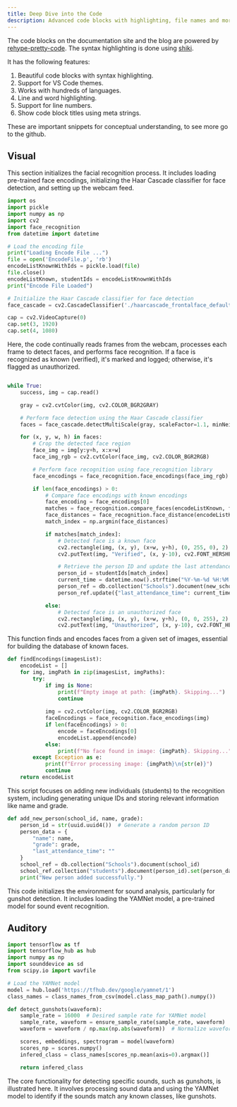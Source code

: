 ```yaml
---
title: Deep Dive into the Code
description: Advanced code blocks with highlighting, file names and more.
---
```


The code blocks on the documentation site and the blog are powered by [rehype-pretty-code](https://github.com/atomiks/rehype-pretty-code). The syntax highlighting is done using [shiki](https://github.com/shikijs/shiki).

It has the following features:

1. Beautiful code blocks with syntax highlighting.
2. Support for VS Code themes.
3. Works with hundreds of languages.
4. Line and word highlighting.
5. Support for line numbers.
6. Show code block titles using meta strings.

<Callout>

These are important snippets for conceptual understanding, to see more go to the github.
</Callout>

## Visual

This section initializes the facial recognition process. It includes loading pre-trained face encodings, initializing the Haar Cascade classifier for face detection, and setting up the webcam feed.

 ```python showLineNumbers title="main.py - loader code" 
import os
import pickle
import numpy as np
import cv2
import face_recognition
from datetime import datetime

# Load the encoding file
print("Loading Encode File ...")
file = open('EncodeFile.p', 'rb')
encodeListKnownWithIds = pickle.load(file)
file.close()
encodeListKnown, studentIds = encodeListKnownWithIds
print("Encode File Loaded")

# Initialize the Haar Cascade classifier for face detection
face_cascade = cv2.CascadeClassifier('./haarcascade_frontalface_default.xml')

cap = cv2.VideoCapture(0)
cap.set(3, 1920)
cap.set(4, 1080)
```

Here, the code continually reads frames from the webcam, processes each frame to detect faces, and performs face recognition. If a face is recognized as known (verified), it's marked and logged; otherwise, it's flagged as unauthorized.

```python showLineNumbers title="main.py - main inference code" 

while True:
    success, img = cap.read()

    gray = cv2.cvtColor(img, cv2.COLOR_BGR2GRAY)

    # Perform face detection using the Haar Cascade classifier
    faces = face_cascade.detectMultiScale(gray, scaleFactor=1.1, minNeighbors=5, minSize=(30, 30))

    for (x, y, w, h) in faces:
        # Crop the detected face region
        face_img = img[y:y+h, x:x+w]
        face_img_rgb = cv2.cvtColor(face_img, cv2.COLOR_BGR2RGB)

        # Perform face recognition using face_recognition library
        face_encodings = face_recognition.face_encodings(face_img_rgb)

        if len(face_encodings) > 0:
            # Compare face encodings with known encodings
            face_encoding = face_encodings[0]
            matches = face_recognition.compare_faces(encodeListKnown, face_encoding)
            face_distances = face_recognition.face_distance(encodeListKnown, face_encoding)
            match_index = np.argmin(face_distances)

            if matches[match_index]:
                # Detected face is a known face
                cv2.rectangle(img, (x, y), (x+w, y+h), (0, 255, 0), 2)
                cv2.putText(img, "Verified", (x, y-10), cv2.FONT_HERSHEY_SIMPLEX, 0.9, (0, 255, 0), 2)

                # Retrieve the person ID and update the last attendance time in Firebase
                person_id = studentIds[match_index]
                current_time = datetime.now().strftime("%Y-%m-%d %H:%M:%S")
                person_ref = db.collection("Schools").document(new_school_id).collection("students").document(person_id)
                person_ref.update({"last_attendance_time": current_time})

            else:
                # Detected face is an unauthorized face
                cv2.rectangle(img, (x, y), (x+w, y+h), (0, 0, 255), 2)
                cv2.putText(img, "Unauthorized", (x, y-10), cv2.FONT_HERSHEY_SIMPLEX, 0.9, (0, 0, 255), 2)
```
This function finds and encodes faces from a given set of images, essential for building the database of known faces.
```python showLineNumbers title="encode-generator.py - face encodings code" 
def findEncodings(imagesList):
    encodeList = []
    for img, imgPath in zip(imagesList, imgPaths):
        try:
            if img is None:
                print(f"Empty image at path: {imgPath}. Skipping...")
                continue
            
            img = cv2.cvtColor(img, cv2.COLOR_BGR2RGB)
            faceEncodings = face_recognition.face_encodings(img)
            if len(faceEncodings) > 0:
                encode = faceEncodings[0]
                encodeList.append(encode)
            else:
                print(f"No face found in image: {imgPath}. Skipping...")
        except Exception as e:
            print(f"Error processing image: {imgPath}\n{str(e)}")
            continue
    return encodeList
```
This script focuses on adding new individuals (students) to the recognition system, including generating unique IDs and storing relevant information like name and grade.
```python showLineNumbers title="data.py" 
def add_new_person(school_id, name, grade):
    person_id = str(uuid.uuid4())  # Generate a random person ID
    person_data = {
        "name": name,
        "grade": grade,
        "last_attendance_time": ""
    }
    school_ref = db.collection("Schools").document(school_id)
    school_ref.collection("students").document(person_id).set(person_data)
    print("New person added successfully.")
```
This code initializes the environment for sound analysis, particularly for gunshot detection. It includes loading the YAMNet model, a pre-trained model for sound event recognition.

## Auditory
 ```python showLineNumbers title="main.py - loader code" 
import tensorflow as tf
import tensorflow_hub as hub
import numpy as np
import sounddevice as sd
from scipy.io import wavfile

# Load the YAMNet model
model = hub.load('https://tfhub.dev/google/yamnet/1')
class_names = class_names_from_csv(model.class_map_path().numpy())
```

```python showLineNumbers title="main.py - main inference code" 
def detect_gunshots(waveform):
    sample_rate = 16000  # Desired sample rate for YAMNet model
    sample_rate, waveform = ensure_sample_rate(sample_rate, waveform)
    waveform = waveform / np.max(np.abs(waveform))  # Normalize waveform

    scores, embeddings, spectrogram = model(waveform)
    scores_np = scores.numpy()
    infered_class = class_names[scores_np.mean(axis=0).argmax()]

    return infered_class
```
The core functionality for detecting specific sounds, such as gunshots, is illustrated here. It involves processing sound data and using the YAMNet model to identify if the sounds match any known classes, like gunshots.

